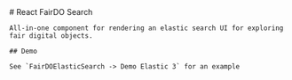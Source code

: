 

<Meta title="Guide" />

<div>
    # React FairDO Search

    All-in-one component for rendering an elastic search UI for exploring fair digital objects.

    ## Demo

    See `FairDOElasticSearch -> Demo Elastic 3` for an example
</div>
